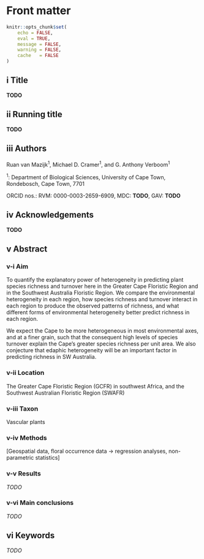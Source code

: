 # Front matter {-}

```r
knitr::opts_chunk$set(
    echo = FALSE,
    eval = TRUE,
    message = FALSE,
    warning = FALSE,
    cache   = FALSE
)
```

## i Title {-}

**TODO**

## ii Running title {-}

**TODO**

## iii Authors {-}

Ruan van Mazijk^1^, Michael D. Cramer^1^, and G. Anthony Verboom^1^

^1^: Department of Biological Sciences, University of Cape Town, Rondebosch, Cape Town, 7701

ORCID nos.: RVM: 0000-0003-2659-6909, MDC: **TODO**, GAV: **TODO**

## iv Acknowledgements {-}

**TODO**

## v Abstract {-}

<!--New Abstract for JBiogeog (300 words)-->

### v-i Aim {-}

<!--from ResearchGate project-->

To quantify the explanatory power of heterogeneity in predicting plant species richness and turnover here in the Greater Cape Floristic Region and in the Southwest Australia Floristic Region. We compare the environmental heterogeneity in each region, how species richness and turnover interact in each region to produce the observed patterns of richness, and what different forms of environmental heterogeneity better predict richness in each region.

We expect the Cape to be more heterogeneous in most environmental axes, and at a finer grain, such that the consequent high levels of species turnover explain the Cape's greater species richness per unit area. We also conjecture that edaphic heterogeneity will be an important factor in predicting richness in SW Australia.

### v-ii Location {-}

The Greater Cape Floristic Region (GCFR) in southwest Africa, and the Southwest Australian Floristic Region (SWAFR)

### v-iii Taxon {-}

Vascular plants

### v-iv Methods {-}

[Geospatial data, floral occurrence data $\rightarrow$ regression analyses, non-parametric statistics]

### v-v Results {-}

*TODO*

### v-vi Main conclusions {-}

*TODO*

## vi Keywords {-}

*TODO*
